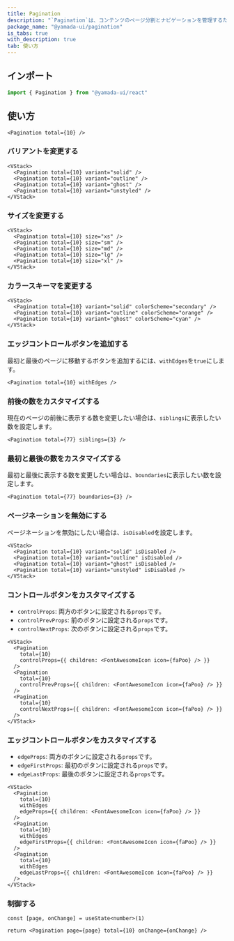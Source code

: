 ```yaml
---
title: Pagination
description: "`Pagination`は、コンテンツのページ分割とナビゲーションを管理するためのコンポーネントです。"
package_name: "@yamada-ui/pagination"
is_tabs: true
with_description: true
tab: 使い方
---
```


## インポート

```ts
import { Pagination } from "@yamada-ui/react"
```

## 使い方

```tsx
<Pagination total={10} />
```

### バリアントを変更する

```tsx
<VStack>
  <Pagination total={10} variant="solid" />
  <Pagination total={10} variant="outline" />
  <Pagination total={10} variant="ghost" />
  <Pagination total={10} variant="unstyled" />
</VStack>
```

### サイズを変更する

```tsx
<VStack>
  <Pagination total={10} size="xs" />
  <Pagination total={10} size="sm" />
  <Pagination total={10} size="md" />
  <Pagination total={10} size="lg" />
  <Pagination total={10} size="xl" />
</VStack>
```

### カラースキーマを変更する

```tsx
<VStack>
  <Pagination total={10} variant="solid" colorScheme="secondary" />
  <Pagination total={10} variant="outline" colorScheme="orange" />
  <Pagination total={10} variant="ghost" colorScheme="cyan" />
</VStack>
```

### エッジコントロールボタンを追加する

最初と最後のページに移動するボタンを追加するには、`withEdges`を`true`にします。

```tsx
<Pagination total={10} withEdges />
```

### 前後の数をカスタマイズする

現在のページの前後に表示する数を変更したい場合は、`siblings`に表示したい数を設定します。

```tsx
<Pagination total={77} siblings={3} />
```

### 最初と最後の数をカスタマイズする

最初と最後に表示する数を変更したい場合は、`boundaries`に表示したい数を設定します。

```tsx
<Pagination total={77} boundaries={3} />
```

### ページネーションを無効にする

ページネーションを無効にしたい場合は、`isDisabled`を設定します。

```tsx
<VStack>
  <Pagination total={10} variant="solid" isDisabled />
  <Pagination total={10} variant="outline" isDisabled />
  <Pagination total={10} variant="ghost" isDisabled />
  <Pagination total={10} variant="unstyled" isDisabled />
</VStack>
```

### コントロールボタンをカスタマイズする

- `controlProps`: 両方のボタンに設定される`props`です。
- `controlPrevProps`: 前のボタンに設定される`props`です。
- `controlNextProps`: 次のボタンに設定される`props`です。

```tsx
<VStack>
  <Pagination
    total={10}
    controlProps={{ children: <FontAwesomeIcon icon={faPoo} /> }}
  />
  <Pagination
    total={10}
    controlPrevProps={{ children: <FontAwesomeIcon icon={faPoo} /> }}
  />
  <Pagination
    total={10}
    controlNextProps={{ children: <FontAwesomeIcon icon={faPoo} /> }}
  />
</VStack>
```

### エッジコントロールボタンをカスタマイズする

- `edgeProps`: 両方のボタンに設定される`props`です。
- `edgeFirstProps`: 最初のボタンに設定される`props`です。
- `edgeLastProps`: 最後のボタンに設定される`props`です。

```tsx
<VStack>
  <Pagination
    total={10}
    withEdges
    edgeProps={{ children: <FontAwesomeIcon icon={faPoo} /> }}
  />
  <Pagination
    total={10}
    withEdges
    edgeFirstProps={{ children: <FontAwesomeIcon icon={faPoo} /> }}
  />
  <Pagination
    total={10}
    withEdges
    edgeLastProps={{ children: <FontAwesomeIcon icon={faPoo} /> }}
  />
</VStack>
```

### 制御する

```tsx functional=true
const [page, onChange] = useState<number>(1)

return <Pagination page={page} total={10} onChange={onChange} />
```
